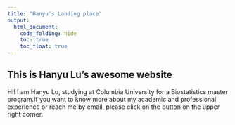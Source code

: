 ```yaml
---
title: "Hanyu's Landing place"
output: 
  html_document:
    code_folding: hide
    toc: true
    toc_float: true
---
```

 
## This is Hanyu Lu's awesome website

Hi! I am Hanyu Lu, studying at Columbia University for a Biostatistics master program.If you want to know more about my academic and professional experience or reach me by email, please click on the button on the upper right corner.






